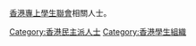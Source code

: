 [[香港專上學生聯會|香港專上學生聯會]]相關人士。

[[Category:香港民主派人士|Category:香港民主派人士]]
[[Category:香港學生組織|Category:香港學生組織]]